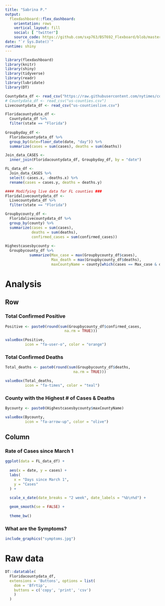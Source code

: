 ```yaml
---
title: "Sabrina P."
output: 
  flexdashboard::flex_dashboard:
    orientation: rows
    vertical_layout: fill
    social: [ "twitter"]
    source_code: https://github.com/sxp763/BST692_Flexboard/blob/master/Covid-19_Flexdashboard.Rmd
date: "`r Sys.Date()`"
runtime: shiny
---
```


```r
library(flexdashboard)
library(knitr)
library(shiny)
library(tidyverse)
library(readr)
library(lubridate)
library(DT)
```

```r
Countydata_df <- read_csv("https://raw.githubusercontent.com/nytimes/covid-19-data/master/us-counties.csv")
# Countydata_df <- read_csv("us-counties.csv")
Livecountydata_df <- read_csv("us-countieslive.csv")

Floridacountydata_df <- 
  Countydata_df %>% 
  filter(state == "Florida")
  
Groupbyday_df <- 
  Floridacountydata_df %>% 
  group_by(date=floor_date(date, "day")) %>% 
  summarize(cases = sum(cases), deaths = sum(deaths))

Join_data_CASES <- 
  inner_join(Floridacountydata_df, Groupbyday_df, by = "date")

FL_data_df <- 
  Join_data_CASES %>% 
  select(-cases.x, -deaths.x) %>% 
  rename(cases = cases.y, deaths = deaths.y)

#### Modifying live data for FL counties ###
Floridalivecountydata_df <- 
  Livecountydata_df %>% 
  filter(state == "Florida")

Groupbycounty_df <-
  Floridalivecountydata_df %>%
  group_by(county) %>%
  summarize(cases = sum(cases),
            deaths = sum(deaths),
            confirmed_cases = sum(confirmed_cases))
            
Highestcasesbycounty <-
  Groupbycounty_df %>% 
           summarize(Max_case = max(Groupbycounty_df$cases), 
                     Max_death = max(Groupbycounty_df$deaths), 
                     maxCountyName = county[which(cases == Max_case & deaths == Max_death)])
```

Analysis
=====================================

Row
-------------------------------------

### Total Confirmed Positive

```r
Positive <- paste0(round(sum(Groupbycounty_df$confirmed_cases, 
                           na.rm = TRUE)))

valueBox(Positive, 
         icon = "fa-user-o", color = "orange")
```

### Total Confirmed Deaths

```r
Total_deaths <- paste0(round(sum(Groupbycounty_df$deaths, 
                               na.rm = TRUE)))

valueBox(Total_deaths, 
         icon = "fa-times", color = "teal")
```

### County with the Highest # of Cases & Deaths

```r
Bycounty <- paste0(Highestcasesbycounty$maxCountyName)

valueBox(Bycounty, 
         icon = "fa-arrow-up", color = "olive")
```

Column {data-width=500}
-------------------------------------

### Rate of Cases since March 1

```r
ggplot(data = FL_data_df) +
  
  aes(x = date, y = cases) +
  labs(
    x = "Days since March 1",
    y = "Cases"
  ) +
  
  scale_x_date(date_breaks = "2 week", date_labels = "%b\n%d") +

  geom_smooth(se = FALSE) +
  
  theme_bw()
```

### What are the Symptoms?

```r
include_graphics("symptoms.jpg")
```

Raw data
=====================================
```r
DT::datatable(
  Floridacountydata_df,
  extensions = 'Buttons', options = list(
    dom = 'Bfrtip',
    buttons = c('copy', 'print', 'csv')
    )
  )
```